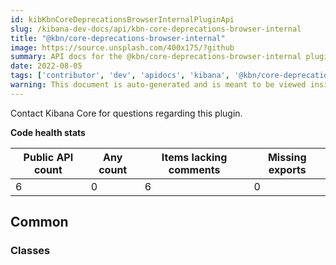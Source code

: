 ```yaml
---
id: kibKbnCoreDeprecationsBrowserInternalPluginApi
slug: /kibana-dev-docs/api/kbn-core-deprecations-browser-internal
title: "@kbn/core-deprecations-browser-internal"
image: https://source.unsplash.com/400x175/?github
summary: API docs for the @kbn/core-deprecations-browser-internal plugin
date: 2022-08-05
tags: ['contributor', 'dev', 'apidocs', 'kibana', '@kbn/core-deprecations-browser-internal']
warning: This document is auto-generated and is meant to be viewed inside our experimental, new docs system. Reach out in #docs-engineering for more info.
---
```




Contact Kibana Core for questions regarding this plugin.

**Code health stats**

| Public API count  | Any count | Items lacking comments | Missing exports |
|-------------------|-----------|------------------------|-----------------|
| 6 | 0 | 6 | 0 |

## Common

### Classes
<DocDefinitionList data={kbnCoreDeprecationsBrowserInternalObj.common.classes}/>

